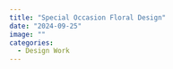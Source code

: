 ```yaml
---
title: "Special Occasion Floral Design"
date: "2024-09-25"
image: ""
categories:
  - Design Work
---
```

